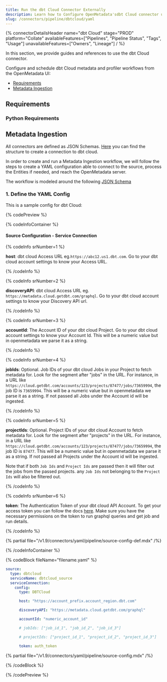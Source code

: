```yaml
---
title: Run the dbt Cloud Connector Externally
description: Learn how to Configure OpenMetadata'sdbt Cloud connector using YAML. Step-by-step setup guide for seamless data pipeline integration and metadata extraction.
slug: /connectors/pipeline/dbtcloud/yaml
---
```









{% connectorDetailsHeader
name="dbt Cloud"
stage="PROD"
platform="Collate"
availableFeatures=["Pipelines", "Pipeline Status", "Tags", "Usage"]
unavailableFeatures=["Owners", "Lineage"]
/ %}


In this section, we provide guides and references to use the dbt Cloud connector.

Configure and schedule dbt Cloud metadata and profiler workflows from the OpenMetadata UI:

- [Requirements](#requirements)
- [Metadata Ingestion](#metadata-ingestion)

<ExternalIngestionDeployment />

## Requirements

### Python Requirements

<PythonRequirements />

## Metadata Ingestion

All connectors are defined as JSON Schemas.
[Here](https://github.com/open-metadata/OpenMetadata/blob/main/openmetadata-spec/src/main/resources/json/schema/entity/services/connections/pipeline/dbtCloudConnection.json)
you can find the structure to create a connection to dbt cloud.

In order to create and run a Metadata Ingestion workflow, we will follow
the steps to create a YAML configuration able to connect to the source,
process the Entities if needed, and reach the OpenMetadata server.

The workflow is modeled around the following
[JSON Schema](https://github.com/open-metadata/OpenMetadata/blob/main/openmetadata-spec/src/main/resources/json/schema/metadataIngestion/workflow.json)

### 1. Define the YAML Config

This is a sample config for dbt Cloud:

{% codePreview %}

{% codeInfoContainer %}

#### Source Configuration - Service Connection

{% codeInfo srNumber=1 %}

**host**: dbt cloud Access URL eg.`https://abc12.us1.dbt.com`. Go to your dbt cloud account settings to know your Access URL.

{% /codeInfo %}

{% codeInfo srNumber=2 %}

**discoveryAPI**: dbt cloud Access URL eg. `https://metadata.cloud.getdbt.com/graphql`. Go to your dbt cloud account settings to know your Discovery API url.

{% /codeInfo %}

{% codeInfo srNumber=3 %}

**accountId**: The Account ID of your dbt cloud Project. Go to your dbt cloud account settings to know your Account Id. This will be a numeric value but in openmetadata we parse it as a string.

{% /codeInfo %}

{% codeInfo srNumber=4 %}

**jobIds**: Optional. Job IDs of your dbt cloud Jobs in your Project to fetch metadata for. Look for the segment after "jobs" in the URL. For instance, in a URL like `https://cloud.getdbt.com/accounts/123/projects/87477/jobs/73659994`, the job ID is `73659994`. This will be a numeric value but in openmetadata we parse it as a string. If not passed all Jobs under the Account id will be ingested.

{% /codeInfo %}

{% codeInfo srNumber=5 %}

**projectIds**: Optional.  Project IDs of your dbt cloud Account to fetch metadata for. Look for the segment after "projects" in the URL. For instance, in a URL like `https://cloud.getdbt.com/accounts/123/projects/87477/jobs/73659994`, the job ID is `87477`. This will be a numeric value but in openmetadata we parse it as a string. If not passed all Projects under the Account id will be ingested.

Note that if both `Job Ids` and `Project Ids` are passed then it will filter out the jobs from the passed projects. any `Job Ids` not belonging to the `Project Ids` will also be filtered out.

{% /codeInfo %}

{% codeInfo srNumber=6 %}

**token**: The Authentication Token of your dbt cloud API Account. To get your access token you can follow the docs [here](https://docs.getdbt.com/docs/dbt-cloud-apis/authentication).
Make sure you have the necessary permissions on the token to run graphql queries and get job and run details. 

{% /codeInfo %}


{% partial file="/v1.9/connectors/yaml/pipeline/source-config-def.mdx" /%}

<IngestionSinkDef />

<WorkflowConfigDef />

{% /codeInfoContainer %}

{% codeBlock fileName="filename.yaml" %}


```yaml {% isCodeBlock=true %}
source:
  type: dbtcloud
  serviceName: dbtcloud_source
  serviceConnection:
    config:
      type: DBTCloud
```
```yaml {% srNumber=1 %}
      host: "https://account_prefix.account_region.dbt.com"
```
```yaml {% srNumber=2 %}
      discoveryAPI: "https://metadata.cloud.getdbt.com/graphql"
```
```yaml {% srNumber=3 %}
      accountId: "numeric_account_id"
```
```yaml {% srNumber=4 %}
      # jobIds: ["job_id_1", "job_id_2", "job_id_3"]
```
```yaml {% srNumber=5 %}
      # projectIds: ["project_id_1", "project_id_2", "project_id_3"]
```
```yaml {% srNumber=6 %}
      token: auth_token
```

{% partial file="/v1.9/connectors/yaml/pipeline/source-config.mdx" /%}

<IngestionSink />

<WorkflowConfig />

{% /codeBlock %}

{% /codePreview %}

<IngestionCli />
